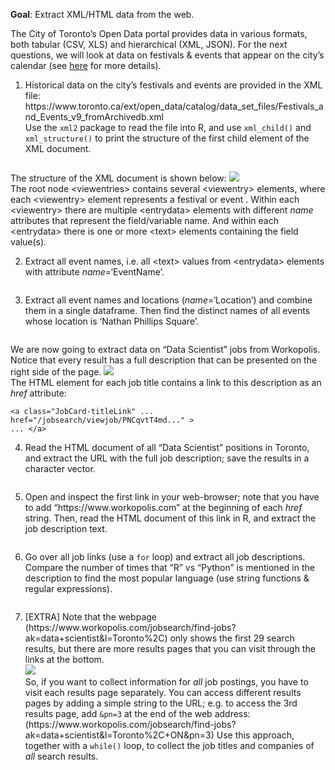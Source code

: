 **Goal**: Extract XML/HTML data from the web.

The City of Toronto's Open Data portal provides data in various formats, both tabular (CSV, XLS) and hierarchical (XML, JSON). For the next questions, we will look at data on festivals & events that appear on the city's calendar (see [here]((https://www.toronto.ca/city-government/data-research-maps/open-data/open-data-catalogue/#21dd820d-dc7f-73d5-a6f0-6368b70a1b6f) 
) for more details).  


1. Historical data on the city's festivals and events are provided in the XML file: https://www.toronto.ca/ext/open_data/catalog/data_set_files/Festivals_and_Events_v9_fromArchivedb.xml    
Use the `xml2` package to read the file into R, and use `xml_child()` and `xml_structure()` to print the structure of the first child element of the XML document.

```r
```

The structure of the XML document is shown below:
![](./img/xml_fevents.PNG)   
The root node \<viewentries\> contains several \<viewentry\> elements, where each \<viewentry\> element represents a festival or event . Within each \<viewentry\> there are multiple \<entrydata\> elements with different *name* attributes that represent the field/variable name. And within each \<entrydata\> there is one or more \<text\> elements containing the field value(s).  


2. Extract all event names, i.e. all \<text\> values from \<entrydata\> elements with attribute *name*='EventName'.

```r
```

3. Extract all event names and locations (*name*='Location') and combine them in a single dataframe. Then find the distinct names of all events whose location is 'Nathan Phillips Square'.

```r
```


We are now going to extract data on "Data Scientist" jobs from Workopolis. Notice that every result has a full description that can be presented on the right side of the page.
![](./img/workopolis.PNG)   
The HTML element for each job title contains a link to this description as an *href* attribute:
```
<a class="JobCard-titleLink" ... href="/jobsearch/viewjob/PNCqvtT4md..." > 
... </a>
```
4. Read the HTML document of all "Data Scientist" positions in Toronto, and extract the URL with the full job description; save the results in a character vector.

```r
```

5. Open and inspect the first link in your web-browser; note that you have to add "https://www.workopolis.com" at the beginning of each *href* string. Then, read the HTML document of this link in R, and extract the job description text.

```r
```

6. Go over all job links (use a `for` loop) and extract all job descriptions. Compare the number of times that "R" vs "Python" is mentioned in the description to find the most popular language (use string functions & regular expressions). 

```r

```


7. [EXTRA] Note that the webpage (https://www.workopolis.com/jobsearch/find-jobs?ak=data+scientist&l=Toronto%2C) only shows the first 29 search results, but there are more results pages that you can visit through the links at the bottom.  
![](./img/resultsPages.PNG)   
So, if you want to collect information for *all* job postings, you have to visit each results page separately. You can access different results pages by adding a simple string to the URL; e.g. to access the 3rd results page, add `&pn=3` at the end of the web address:  
(https://www.workopolis.com/jobsearch/find-jobs?ak=data+scientist&l=Toronto%2C+ON&pn=3)
Use this approach, together with a `while()` loop, to collect the job titles and companies of *all* search results. 



